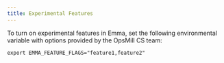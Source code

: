 ```yaml
---
title: Experimental Features
---
```


To turn on experimental features in Emma, set the following environmental variable with options provided by the OpsMill CS team:

```console
export EMMA_FEATURE_FLAGS="feature1,feature2"
```
